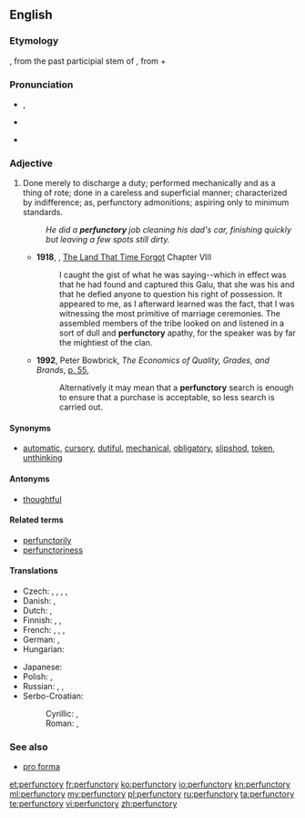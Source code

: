 ==English==
{{was wotd|2009|February|21}}

===Etymology===

{{etyl|LL.}} {{term|perfunctorius}}, from the past participial stem of {{term||[[perfungor]], perfunct-|perform, carry through}}, from {{term|per-}} + {{term|fungor}}

===Pronunciation===
* {{a|UK}} {{IPA|/pəˈfʌŋk.tɹɪ/}}, {{X-SAMPA|/p@"VNk.t@r.I/}}
* {{a|US}} {{IPA|/pɚˈfʌŋ.tɚ.i/}}
* {{audio|en-us-perfunctory.ogg|Audio (US)}}

===Adjective===
{{en-adj}}

# Done merely to discharge a duty; performed mechanically and as a thing of rote; done in a careless and superficial manner; characterized by indifference; as, perfunctory admonitions; aspiring only to minimum standards.
#: ''He did a '''perfunctory''' job cleaning his dad's car, finishing quickly but leaving a few spots still dirty.''
#* '''1918''', {{w|Edgar Rice Burroughs}}, [[w:The Land That Time Forgot (novel)|The Land That Time Forgot]] Chapter VIII
#*: I caught the gist of what he was saying--which in effect was that he had found and captured this Galu, that she was his and that he defied anyone to question his right of possession. It appeared to me, as I afterward learned was the fact, that I was witnessing the most primitive of marriage ceremonies. The assembled members of the tribe looked on and listened in a sort of dull and '''perfunctory''' apathy, for the speaker was by far the mightiest of the clan.
#* '''1992''', Peter Bowbrick, ''The Economics of Quality, Grades, and Brands'', [http://books.google.ca/books?id=zygOAAAAQAAJ&pg=PA55&dq=%22perfunctory%22 p. 55],
#*: Alternatively it may mean that a '''perfunctory''' search is enough to ensure that a purchase is acceptable, so less search is carried out.

====Synonyms====
* {{sense|performed out of routine}} [[automatic]], [[cursory]], [[dutiful]], [[mechanical]], [[obligatory]], [[slipshod]], [[token]], [[unthinking]]

====Antonyms====
* [[thoughtful]]

====Related terms====
* [[perfunctorily]]
* [[perfunctoriness]]

====Translations====
{{trans-top|performed out of routine, with little care}}
* Czech: {{t-|cs|formální}},  {{t-|cs|ledabylý}},  {{t-|cs|povrchní}},  {{t-|cs|letmý}},  {{t-|cs|zběžný}}
* Danish: {{t-|da|skødesløs}}, {{t-|da|overfladisk}}
* Dutch: {{t-|nl|plichtmatig|alt=(louter) plichtmatig}}, {{t-|nl|machinaal}}
* Finnish: {{t-|fi|rutiininomainen}}, {{t-|fi|pintapuolinen}}, {{t-|fi|puolihuolimaton}}
* French: {{t+|fr|sommaire}}, {{t+|fr|superficiel}}, {{t+|fr|négligeant}}, {{t+|fr|pour la forme}}
* German: {{t|de|flüchtig}}, {{t|de|maschinell}}
* Hungarian: {{t+|hu|felületes}}
{{trans-mid}}
* Japanese: {{t|ja|御座成|tr=おざなりの, ozanari no|alt=御座成の|sc=Jpan}}
* Polish: {{t-|pl|pobieżny|m}}, {{t-|pl|powierzchowny|m}}
* Russian: {{t+|ru|небрежный|tr=nebréžnyj}}, {{t+|ru|поверхностный|tr=povérxnostnyj}}, {{t+|ru|машинальный|tr=mašinálʹnyj}}
* Serbo-Croatian:
*: Cyrillic: {{t|sh|махиналан}}, {{t|sh|макиналан}}
*: Roman: {{t|sh|mahinalan}}, {{t|sh|makinalan}}
{{trans-bottom}}

===See also===
* [[pro forma]]

[[et:perfunctory]]
[[fr:perfunctory]]
[[ko:perfunctory]]
[[io:perfunctory]]
[[kn:perfunctory]]
[[ml:perfunctory]]
[[my:perfunctory]]
[[pl:perfunctory]]
[[ru:perfunctory]]
[[ta:perfunctory]]
[[te:perfunctory]]
[[vi:perfunctory]]
[[zh:perfunctory]]